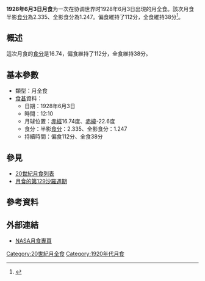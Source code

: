 {{vfd|沒有足夠的可靠資料來源能夠讓這個條目符合[[Wikipedia:關注度|Wikipedia:關注度]]中的標準|date=2022/06/08}}
{{Notability|time=2022-05-09T07:56:52+00:00}}
{{Infobox lunar eclipse
| date        = 1928年6月3日
| time        = 12:10
| nature     = 月全食
| saros       = 129
| gamma           = -0.317
| magnitude      = 半影食分：2.335<br/>全影食分：1.247
| par_duration   = 112分
| tot_duration    = 38分
| chart               = Lunar eclipse chart close-1928Jun03.png
}}
'''1928年6月3日月食'''为一次在协调世界时1928年6月3日出現的月全食。該次月食半影[[食分|食分]]為2.335、全影食分為1.247。偏食維持了112分，全食維持38分<ref name="nasa_catalog_list">{{cite web|url=http://eclipse.gsfc.nasa.gov/LEcat/LE1901-2000.html|title=Lunar Eclipses: 1901 to 2000|language=en|publisher=[[NASA|NASA]]|archiveurl=https://web.archive.org/web/20080331031357/http://eclipse.gsfc.nasa.gov/LEcat/LE1901-2000.html|archivedate=2008-03-31|deadurl=yes|accessdate=2016-09-10}}</ref>。

== 概述 ==
這次月食的[[食分|食分]]是16.74，偏食維持了112分，全食維持38分。

== 基本參數 ==
{{NoteUTC}}
* 類型：月全食
*[[食甚|食甚]]資料：
** 日期：1928年6月3日
** 時間：12:10
** 月球位置：[[赤經|赤經]]16.74度、[[赤緯|赤緯]]-22.6度
** 食分：半影[[食分|食分]]：2.335、全影食分：1.247
** 持續時間：偏食112分、全食38分

== 參見 ==
{{portal box|天文學}}
* [[20世紀月食列表|20世紀月食列表]]
* [[月食的第129沙羅週期|月食的第129沙羅週期]]

== 參考資料 ==
{{reflist}}

== 外部連結 ==
* [http://eclipse.gsfc.nasa.gov/lunar.html NASA月食專頁]{{Wayback|url=http://eclipse.gsfc.nasa.gov/lunar.html |date=20181231235927 }}{{en icon}}
{{Lunar-eclipse-stub}}
{{月食}}

[[Category:20世紀月全食|Category:20世紀月全食]]
[[Category:1920年代月食|Category:1920年代月食]]